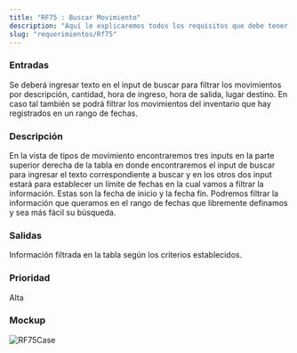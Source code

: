 ```yaml
---
title: "RF75 : Buscar Movimiento"
description: "Aquí le explicaremos todos los requisitos que debe tener para poder usar nuestro software."
slug: "requerimientos/Rf75"
---
```



<h3>Entradas</h3>
Se deberá ingresar texto en el input de buscar para filtrar los movimientos por descripción,
cantidad, hora de ingreso, hora de salida, lugar destino. En caso tal también se
podrá filtrar los movimientos del inventario que hay registrados en un rango de fechas.

<h3>Descripción</h3>
En la vista de tipos de movimiento encontraremos tres inputs en la parte superior
derecha de la tabla en donde encontraremos el input de buscar para ingresar el texto
correspondiente a buscar y en los otros dos input estará para establecer un límite
de fechas en la cual vamos a filtrar la información. Estas son la fecha de inicio
y la fecha fin. Podremos filtrar la información que queramos en el rango de fechas
que libremente definamos y sea más fácil su búsqueda.

<h3>Salidas</h3>
Información filtrada en la tabla según los criterios establecidos.

<h3>Prioridad</h3>
Alta

<h3>Mockup</h3>
<Image src={RF75Case} alt="RF75Case" width={3148} height={2270} />
